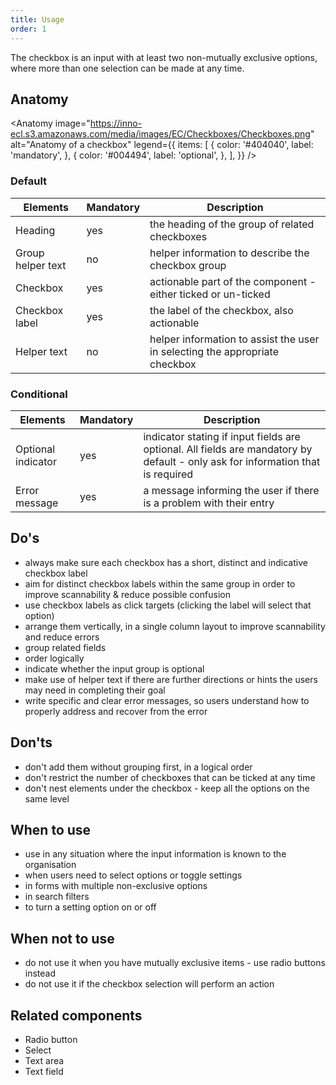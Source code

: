 ```yaml
---
title: Usage
order: 1
---
```



<Paragraph size="lead">
  The checkbox is an input with at least two non-mutually exclusive options,
  where more than one selection can be made at any time.
</Paragraph>

## Anatomy

<Anatomy
  image="https://inno-ecl.s3.amazonaws.com/media/images/EC/Checkboxes/Checkboxes.png"
  alt="Anatomy of a checkbox"
  legend={{
    items: [
      {
        color: '#404040',
        label: 'mandatory',
      },
      {
        color: '#004494',
        label: 'optional',
      },
    ],
  }}
/>

### Default

| Elements          | Mandatory | Description                                                                 |
| ----------------- | --------- | --------------------------------------------------------------------------- |
| Heading           | yes       | the heading of the group of related checkboxes                              |
| Group helper text | no        | helper information to describe the checkbox group                           |
| Checkbox          | yes       | actionable part of the component - either ticked or un-ticked               |
| Checkbox label    | yes       | the label of the checkbox, also actionable                                  |
| Helper text       | no        | helper information to assist the user in selecting the appropriate checkbox |

### Conditional

| Elements           | Mandatory | Description                                                                                                                     |
| ------------------ | --------- | ------------------------------------------------------------------------------------------------------------------------------- |
| Optional indicator | yes       | indicator stating if input fields are optional. All fields are mandatory by default - only ask for information that is required |
| Error message      | yes       | a message informing the user if there is a problem with their entry                                                             |

## Do's

- always make sure each checkbox has a short, distinct and indicative checkbox label
- aim for distinct checkbox labels within the same group in order to improve scannability & reduce possible confusion
- use checkbox labels as click targets (clicking the label will select that option)
- arrange them vertically, in a single column layout to improve scannability and reduce errors
- group related fields
- order logically
- indicate whether the input group is optional
- make use of helper text if there are further directions or hints the users may need in completing their goal
- write specific and clear error messages, so users understand how to properly address and recover from the error

## Don'ts

- don't add them without grouping first, in a logical order
- don't restrict the number of checkboxes that can be ticked at any time
- don't nest elements under the checkbox - keep all the options on the same level

## When to use

- use in any situation where the input information is known to the organisation
- when users need to select options or toggle settings
- in forms with multiple non-exclusive options
- in search filters
- to turn a setting option on or off

## When not to use

- do not use it when you have mutually exclusive items - use <Link to="/ec/components/forms/radio/usage/">radio buttons</Link> instead
- do not use it if the checkbox selection will perform an action

## Related components

- <Link to="/ec/components/forms/radio/usage/" standalone>
    Radio button
  </Link>
- <Link to="/ec/components/forms/select/usage/" standalone>
    Select
  </Link>
- <Link to="/ec/components/forms/text-area/usage/" standalone>
    Text area
  </Link>
- <Link to="/ec/components/forms/text-field/usage/" standalone>
    Text field
  </Link>
